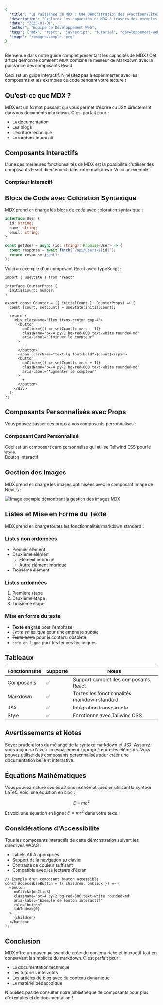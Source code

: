 ```yaml
---
{
  "title": "La Puissance de MDX : Une Démonstration des Fonctionnalités",
  "description": "Explorez les capacités de MDX à travers des exemples interactifs, des extraits de code et l'intégration de contenu dynamique.",
  "date": "2025-01-01",
  "author": "Équipe de Développement Web",
  "tags": ["mdx", "react", "javascript", "tutoriel", "développement-web"],
  "image": "/images/sample.jpeg"
}
---
```



Bienvenue dans notre guide complet présentant les capacités de MDX ! Cet article démontre comment MDX combine le meilleur de Markdown avec la puissance des composants React.

<Callout type="info">
  Ceci est un guide interactif. N'hésitez pas à expérimenter avec les composants et les exemples de code pendant votre lecture !
</Callout>

## Qu'est-ce que MDX ?

MDX est un format puissant qui vous permet d'écrire du JSX directement dans vos documents markdown. C'est parfait pour :

- La documentation
- Les blogs
- L'écriture technique
- Le contenu interactif

## Composants Interactifs

L'une des meilleures fonctionnalités de MDX est la possibilité d'utiliser des composants React directement dans votre markdown. Voici un exemple :

<Card className="p-6 bg-white">
  <h3 className="text-lg font-bold mb-4">Compteur Interactif</h3>
  <Counter initialCount={0} />
</Card>

## Blocs de Code avec Coloration Syntaxique

MDX prend en charge les blocs de code avec coloration syntaxique :

```typescript
interface User {
  id: string;
  name: string;
  email: string;
}

const getUser = async (id: string): Promise<User> => {
  const response = await fetch(`/api/users/${id}`);
  return response.json();
};
```

Voici un exemple d'un composant React avec TypeScript :

```tsx
import { useState } from 'react'

interface CounterProps {
  initialCount: number;
}

export const Counter = ({ initialCount }: CounterProps) => {
  const [count, setCount] = useState(initialCount);

  return (
    <div className="flex items-center gap-4">
      <button
        onClick={() => setCount(c => c - 1)}
        className="px-4 py-2 bg-red-600 text-white rounded-md"
        aria-label="Diminuer le compteur"
      >
        -
      </button>
      <span className="text-lg font-bold">{count}</span>
      <button
        onClick={() => setCount(c => c + 1)}
        className="px-4 py-2 bg-red-600 text-white rounded-md"
        aria-label="Augmenter le compteur"
      >
        +
      </button>
    </div>
  );
};
```

## Composants Personnalisés avec Props

Vous pouvez passer des props à vos composants personnalisés :

<Card>
  <h3 className="text-xl font-bold mb-2">Composant Card Personnalisé</h3>
  <div className="text-gray-600">
    Ceci est un composant card personnalisé qui utilise Tailwind CSS pour le style.
  </div>
  <InteractiveButton className="mt-4">
    Bouton Interactif
  </InteractiveButton>
</Card>

## Gestion des Images

MDX prend en charge les images optimisées avec le composant Image de Next.js :

<Image
  src="/images/sample.jpeg"
  alt="Image exemple démontrant la gestion des images MDX"
  width={800}
  height={400}
  className="rounded-lg my-4"
/>

## Listes et Mise en Forme du Texte

MDX prend en charge toutes les fonctionnalités markdown standard :

### Listes non ordonnées
- Premier élément
- Deuxième élément
  - Élément imbriqué
  - Autre élément imbriqué
- Troisième élément

### Listes ordonnées
1. Première étape
2. Deuxième étape
3. Troisième étape

### Mise en forme du texte
- **Texte en gras** pour l'emphase
- *Texte en italique* pour une emphase subtile
- ~~Texte barré~~ pour le contenu obsolète
- `code en ligne` pour les termes techniques

## Tableaux

| Fonctionnalité | Supporté | Notes |
|----------------|----------|-------|
| Composants | ✅ | Support complet des composants React |
| Markdown | ✅ | Toutes les fonctionnalités markdown standard |
| JSX | ✅ | Intégration transparente |
| Style | ✅ | Fonctionne avec Tailwind CSS |

## Avertissements et Notes

<Callout type="warning">
  Soyez prudent lors du mélange de la syntaxe markdown et JSX. Assurez-vous toujours d'avoir un espacement approprié entre les éléments.
</Callout>

<Callout type="tip">
  Vous pouvez utiliser des composants personnalisés pour créer une documentation belle et interactive.
</Callout>

## Équations Mathématiques

Vous pouvez inclure des équations mathématiques en utilisant la syntaxe LaTeX. Voici une équation en bloc :

$$
E = mc^2
$$

Et voici une équation en ligne : $E = mc^2$ dans votre texte.

## Considérations d'Accessibilité

Tous les composants interactifs de cette démonstration suivent les directives WCAG :

- Labels ARIA appropriés
- Support de la navigation au clavier
- Contraste de couleur suffisant
- Compatible avec les lecteurs d'écran

```tsx
// Exemple d'un composant bouton accessible
const AccessibleButton = ({ children, onClick }) => (
  <button
    onClick={onClick}
    className="px-4 py-2 bg-red-600 text-white rounded-md"
    aria-label="Exemple de bouton interactif"
    role="button"
    tabIndex={0}
  >
    {children}
  </button>
);
```

## Conclusion

MDX offre un moyen puissant de créer du contenu riche et interactif tout en conservant la simplicité du markdown. C'est parfait pour :

- La documentation technique
- Les tutoriels interactifs
- Les articles de blog avec du contenu dynamique
- Le matériel pédagogique

<Callout type="info">
  N'oubliez pas de consulter notre bibliothèque de composants pour plus d'exemples et de documentation !
</Callout>
